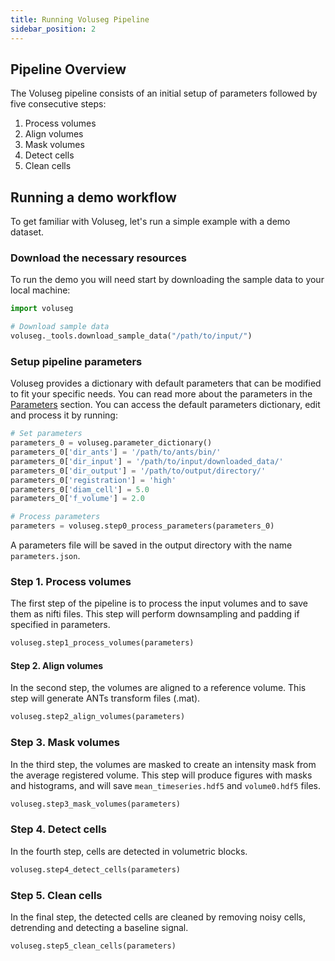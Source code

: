 ```yaml
---
title: Running Voluseg Pipeline
sidebar_position: 2
---
```



## Pipeline Overview
The Voluseg pipeline consists of an initial setup of parameters followed by five consecutive steps:

1. Process volumes
2. Align volumes
3. Mask volumes
4. Detect cells
5. Clean cells


## Running a demo workflow
To get familiar with Voluseg, let's run a simple example with a demo dataset.


### Download the necessary resources
To run the demo you will need start by downloading the sample data to your local machine:

```python
import voluseg

# Download sample data
voluseg._tools.download_sample_data("/path/to/input/")
```

### Setup pipeline parameters
Voluseg provides a dictionary with default parameters that can be modified to fit your specific needs. You can read more about the parameters in the [Parameters](/docs/voluseg-docs-app/docs/getting_started/parameters) section. You can access the default parameters dictionary, edit and process it by running:

```python
# Set parameters
parameters_0 = voluseg.parameter_dictionary()
parameters_0['dir_ants'] = '/path/to/ants/bin/'
parameters_0['dir_input'] = '/path/to/input/downloaded_data/'
parameters_0['dir_output'] = '/path/to/output/directory/'
parameters_0['registration'] = 'high'
parameters_0['diam_cell'] = 5.0
parameters_0['f_volume'] = 2.0

# Process parameters
parameters = voluseg.step0_process_parameters(parameters_0)
```

A parameters file will be saved in the output directory with the name `parameters.json`.

### Step 1. Process volumes
The first step of the pipeline is to process the input volumes and to save them as nifti files. This step will perform downsampling and padding if specified in parameters.

```python
voluseg.step1_process_volumes(parameters)
```


#### Step 2. Align volumes
In the second step, the volumes are aligned to a reference volume. This step will generate ANTs transform files (.mat).

```python
voluseg.step2_align_volumes(parameters)
```

### Step 3. Mask volumes
In the third step, the volumes are masked to create an intensity mask from the average registered volume. This step will produce figures with masks and histograms, and will save `mean_timeseries.hdf5` and `volume0.hdf5` files.

```python
voluseg.step3_mask_volumes(parameters)
```

### Step 4. Detect cells
In the fourth step, cells are detected in volumetric blocks.

```python
voluseg.step4_detect_cells(parameters)
```

### Step 5. Clean cells
In the final step, the detected cells are cleaned by removing noisy cells, detrending and detecting a baseline signal.

```python
voluseg.step5_clean_cells(parameters)
```


